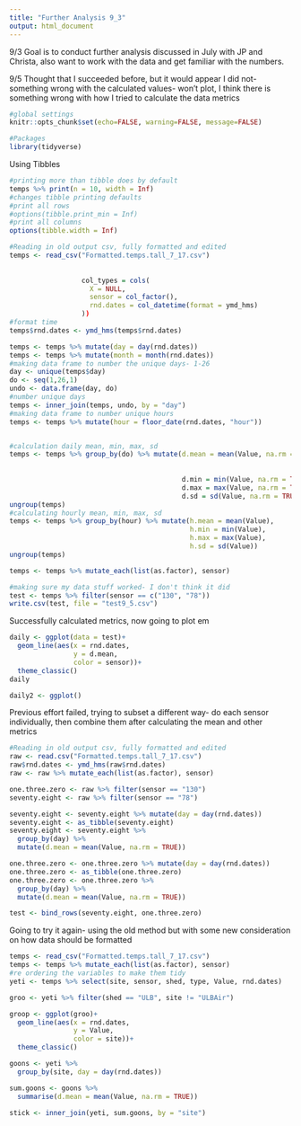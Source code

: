 ```yaml
---
title: "Further Analysis 9_3"
output: html_document
---
```


9/3
Goal is to conduct further analysis discussed in July with JP and Christa, also want to work with the data and get familiar with the numbers. 

9/5
Thought that I succeeded before, but it would appear I did not- something wrong with the calculated values- won't plot, I think there is something wrong with how I tried to calculate the data metrics
```r
#global settings
knitr::opts_chunk$set(echo=FALSE, warning=FALSE, message=FALSE)
```

```r
#Packages
library(tidyverse)
```

Using Tibbles
```r
#printing more than tibble does by default
temps %>% print(n = 10, width = Inf)
#changes tibble printing defaults
#print all rows
#options(tibble.print_min = Inf)
#print all columns
options(tibble.width = Inf)
```

```r
#Reading in old output csv, fully formatted and edited
temps <- read_csv("Formatted.temps.tall_7_17.csv")
                  
                  
                  col_types = cols(
                    X = NULL, 
                    sensor = col_factor(),
                    rnd.dates = col_datetime(format = ymd_hms)
                  ))
#format time
temps$rnd.dates <- ymd_hms(temps$rnd.dates)

temps <- temps %>% mutate(day = day(rnd.dates))
temps <- temps %>% mutate(month = month(rnd.dates))
#making data frame to number the unique days- 1-26
day <- unique(temps$day)
do <- seq(1,26,1)
undo <- data.frame(day, do)
#number unique days
temps <- inner_join(temps, undo, by = "day")
#making data frame to number unique hours
temps <- temps %>% mutate(hour = floor_date(rnd.dates, "hour"))


#calculation daily mean, min, max, sd
temps <- temps %>% group_by(do) %>% mutate(d.mean = mean(Value, na.rm = TRUE))
                                           
                                    
                                           d.min = min(Value, na.rm = TRUE),
                                           d.max = max(Value, na.rm = TRUE),
                                           d.sd = sd(Value, na.rm = TRUE))
ungroup(temps)
#calculating hourly mean, min, max, sd
temps <- temps %>% group_by(hour) %>% mutate(h.mean = mean(Value),
                                             h.min = min(Value),
                                             h.max = max(Value),
                                             h.sd = sd(Value))
ungroup(temps)

temps <- temps %>% mutate_each(list(as.factor), sensor)

#making sure my data stuff worked- I don't think it did
test <- temps %>% filter(sensor == c("130", "78"))
write.csv(test, file = "test9_5.csv")
```

Successfully calculated metrics, now going to plot em
```r
daily <- ggplot(data = test)+
  geom_line(aes(x = rnd.dates, 
                y = d.mean,
                color = sensor))+
  theme_classic()
daily

daily2 <- ggplot()
```

Previous effort failed, trying to subset a different way- do each sensor individually, then combine them after calculating the mean and other metrics
```r
#Reading in old output csv, fully formatted and edited
raw <- read.csv("Formatted.temps.tall_7_17.csv")
raw$rnd.dates <- ymd_hms(raw$rnd.dates)
raw <- raw %>% mutate_each(list(as.factor), sensor)

one.three.zero <- raw %>% filter(sensor == "130")
seventy.eight <- raw %>% filter(sensor == "78")

seventy.eight <- seventy.eight %>% mutate(day = day(rnd.dates))
seventy.eight <- as_tibble(seventy.eight)
seventy.eight <- seventy.eight %>% 
  group_by(day) %>% 
  mutate(d.mean = mean(Value, na.rm = TRUE))

one.three.zero <- one.three.zero %>% mutate(day = day(rnd.dates))
one.three.zero <- as_tibble(one.three.zero)
one.three.zero <- one.three.zero %>% 
  group_by(day) %>% 
  mutate(d.mean = mean(Value, na.rm = TRUE))

test <- bind_rows(seventy.eight, one.three.zero)
```

Going to try it again- using the old method but with some new consideration on how data should be formatted
```r
temps <- read_csv("Formatted.temps.tall_7_17.csv")
temps <- temps %>% mutate_each(list(as.factor), sensor)
#re ordering the variables to make them tidy
yeti <- temps %>% select(site, sensor, shed, type, Value, rnd.dates)

groo <- yeti %>% filter(shed == "ULB", site != "ULBAir")

groop <- ggplot(groo)+
  geom_line(aes(x = rnd.dates,
                y = Value,
                color = site))+
  theme_classic()

goons <- yeti %>% 
  group_by(site, day = day(rnd.dates))

sum.goons <- goons %>% 
  summarise(d.mean = mean(Value, na.rm = TRUE))

stick <- inner_join(yeti, sum.goons, by = "site")

```

